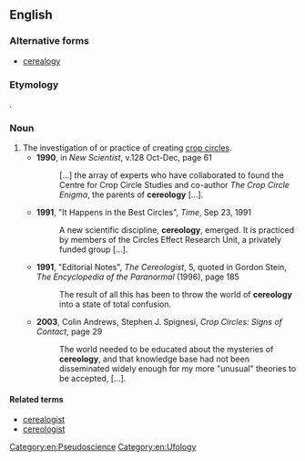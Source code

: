 ==English==

===Alternative forms===
* [[cerealogy]]

===Etymology===
{{suffix|Ceres|ology|lang=en}}.

===Noun===
{{en-noun|-}}
# The investigation of or practice of creating [[crop circle]]s.
#* '''1990''', in ''New Scientist'', v.128 Oct-Dec, page 61
#*: […] the array of experts who have collaborated to found the Centre for Crop Circle Studies and co-author ''The Crop Circle Enigma'', the parents of '''cereology''' […].
#* '''1991''', "It Happens in the Best Circles", ''Time'', Sep 23, 1991
#*: A new scientific discipline, '''cereology''', emerged. It is practiced by members of the Circles Effect Research Unit, a privately funded group […].
#* '''1991''', "Editorial Notes", ''The Cereologist'', 5, quoted in Gordon Stein, ''The Encyclopedia of the Paranormal'' (1996), page 185
#*: The result of all this has been to throw the world of '''cereology''' into a state of total confusion.
#* '''2003''', Colin Andrews, Stephen J. Spignesi, ''Crop Circles: Signs of Contact'', page 29
#*: The world needed to be educated about the mysteries of '''cereology''', and that knowledge base had not been disseminated widely enough for my more "unusual" theories to be accepted, […].

====Related terms====
* [[cerealogist]]
* [[cereologist]]

[[Category:en:Pseudoscience]]
[[Category:en:Ufology]]